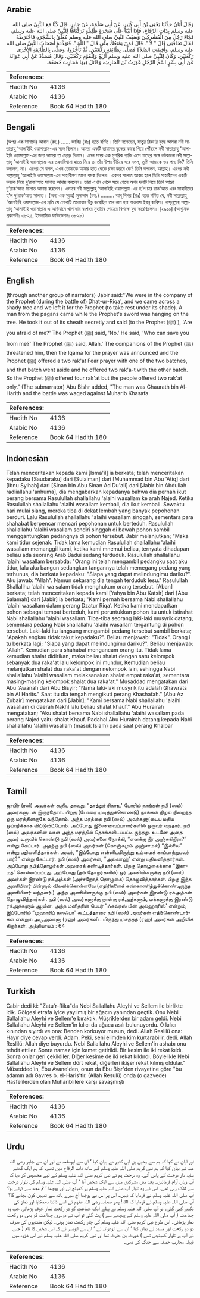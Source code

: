 ## Arabic


<div dir="rtl" lang="ar" style={{fontSize:'larger',backgroundColor:'#f8f9fa',padding:20}}>
وَقَالَ أَبَانُ حَدَّثَنَا يَحْيَى بْنُ أَبِي كَثِيرٍ، عَنْ أَبِي سَلَمَةَ، عَنْ جَابِرٍ، قَالَ كُنَّا مَعَ النَّبِيِّ صلى الله عليه وسلم بِذَاتِ الرِّقَاعِ، فَإِذَا أَتَيْنَا عَلَى شَجَرَةٍ ظَلِيلَةٍ تَرَكْنَاهَا لِلنَّبِيِّ صلى الله عليه وسلم، فَجَاءَ رَجُلٌ مِنَ الْمُشْرِكِينَ وَسَيْفُ النَّبِيِّ صلى الله عليه وسلم مُعَلَّقٌ بِالشَّجَرَةِ فَاخْتَرَطَهُ فَقَالَ تَخَافُنِي قَالَ ‏"‏ لاَ ‏"‏‏.‏ قَالَ فَمَنْ يَمْنَعُكَ مِنِّي قَالَ ‏"‏ اللَّهُ ‏"‏‏.‏ فَتَهَدَّدَهُ أَصْحَابُ النَّبِيِّ صلى الله عليه وسلم، وَأُقِيمَتِ الصَّلاَةُ فَصَلَّى بِطَائِفَةٍ رَكْعَتَيْنِ، ثُمَّ تَأَخَّرُوا، وَصَلَّى بِالطَّائِفَةِ الأُخْرَى رَكْعَتَيْنِ، وَكَانَ لِلنَّبِيِّ صلى الله عليه وسلم أَرْبَعٌ وَلِلْقَوْمِ رَكْعَتَيْنِ‏.‏ وَقَالَ مُسَدَّدٌ عَنْ أَبِي عَوَانَةَ عَنْ أَبِي بِشْرٍ اسْمُ الرَّجُلِ غَوْرَثُ بْنُ الْحَارِثِ، وَقَاتَلَ فِيهَا مُحَارِبَ خَصَفَةَ‏.‏
</div>
<div style={{backgroundColor:'#f8f9fa',padding:20, marginBottom: 10}}><table> <thead> <tr> <th>References:</th> <th></th> </tr> </thead> <tbody><tr><td>Hadith No</td><td>4136</td></tr><tr><td>Arabic No</td><td>4136</td></tr><tr><td>Reference</td><td>Book 64 Hadith 180</td></tr></tbody></table></div>

## Bengali


<div dir="ltr" lang="bn" style={{fontSize:'larger',backgroundColor:'#f8f9fa',padding:20}}>
(অপর এক সানাদে) আবান (রহ.) ...... জাবির (রাঃ) হতে বর্ণিত। তিনি বলেছেন, যাতুর রিকা‘র যুদ্ধে আমরা নবী সাল্লাল্লাহু ‘আলাইহি ওয়াসাল্লাম-এর সঙ্গে ছিলাম। আমরা একটি ছায়াদার বৃক্ষের কাছে গিয়ে পৌঁছলে নবী সাল্লাল্লাহু ‘আলাইহি ওয়াসাল্লাম-এর জন্য আমরা তা ছেড়ে দিলাম। এমন সময় এক মুশরিক ব্যক্তি এসে গাছের সঙ্গে লটকানো নবী সাল্লাল্লাহু ‘আলাইহি ওয়াসাল্লাম-এর তরবারিখানা হাতে নিয়ে তা তাঁর উপর উঁচিয়ে ধরে বলল, তুমি আমাকে ভয় পাও কি? তিনি বললেন, না। এরপর সে বলল, এখন তোমাকে আমার হাত থেকে রক্ষা করবে কে? তিনি বললেন, আল্লাহ। এরপর নবী সাল্লাল্লাহু ‘আলাইহি ওয়াসাল্লাম-এর সাহাবীগণ তাকে ধমক দিলেন। এরপর সালাত আরম্ভ হলে তিনি সাহাবীদের একটি দলকে নিয়ে দু’রাক‘আত সালাত আদায় করলেন। তারা এখান থেকে সরে গেলে অপর দলটি নিয়ে তিনি আরো দু’রাক‘আত সালাত আদায় করলেন। এভাবে নবী সাল্লাল্লাহু ‘আলাইহি ওয়াসাল্লাম-এর হ’ল চার রাক‘আত এবং সাহাবীদের হ’ল দু’রাক‘আত সালাত। (অন্য এক সূত্রে) মুসাদ্দাদ (রহ.) ......... আবূ বিশর (রাঃ) হতে বর্ণিত যে, নবী সাল্লাল্লাহু ‘আলাইহি ওয়াসাল্লাম-এর প্রতি যে লোকটি তলোয়ার উঁচু করেছিল তার নাম হল গাওরাস ইবনু হারিস। রাসূলুল্লাহ সাল্লাল্লাহু ‘আলাইহি ওয়াসাল্লাম এ অভিযানে খাসাফার বংশধর মুহারিব গোত্রের বিপক্ষে যুদ্ধ করেছিলেন। [২৯১০] (আধুনিক প্রকাশনীঃ ৩৮২৫, ইসলামিক ফাউন্ডেশনঃ ৩৮২৮)
</div>
<div style={{backgroundColor:'#f8f9fa',padding:20, marginBottom: 10}}><table> <thead> <tr> <th>References:</th> <th></th> </tr> </thead> <tbody><tr><td>Hadith No</td><td>4136</td></tr><tr><td>Arabic No</td><td>4136</td></tr><tr><td>Reference</td><td>Book 64 Hadith 180</td></tr></tbody></table></div>

## English


<div dir="ltr" lang="en" style={{fontSize:'larger',backgroundColor:'#f8f9fa',padding:20}}>
(through another group of narrators) Jabir said:"We were in the company of the Prophet (during the battle of) Dhat-ur-Riqa', and we came across a shady tree and we left it for the Prophet (to take rest under its shade). A man from the pagans came while the Prophet's sword was hanging on the tree. He took it out of its sheath secretly and said (to the Prophet (ﷺ) ), 'Are you afraid of me?' The Prophet (ﷺ) said, 'No.' He said, 'Who can save you from me?' The Prophet (ﷺ) said, Allah.' The companions of the Prophet (ﷺ) threatened him, then the Iqama for the prayer was announced and the Prophet (ﷺ) offered a two rak'at Fear prayer with one of the two batches, and that batch went aside and he offered two rak'a-t with the other batch. So the Prophet (ﷺ) offered four rak'at but the people offered two rak'at only." (The subnarrator) Abu Bishr added, "The man was Ghaurath bin Al-Harith and the battle was waged against Muharib Khasafa
</div>
<div style={{backgroundColor:'#f8f9fa',padding:20, marginBottom: 10}}><table> <thead> <tr> <th>References:</th> <th></th> </tr> </thead> <tbody><tr><td>Hadith No</td><td>4136</td></tr><tr><td>Arabic No</td><td>4136</td></tr><tr><td>Reference</td><td>Book 64 Hadith 180</td></tr></tbody></table></div>

## Indonesian


<div dir="ltr" lang="id" style={{fontSize:'larger',backgroundColor:'#f8f9fa',padding:20}}>
Telah menceritakan kepada kami [Isma'il] ia berkata; telah menceritakan kepadaku [Saudaraku] dari [Sulaiman] dari [Muhammad bin Abu 'Atiq] dari [Ibnu Syihab] dari [Sinan bin Abu Sinan Ad Du'ali] dari [Jabir bin Abdullah radliallahu 'anhuma], dia mengabarkan kepadanya bahwa dia pernah ikut perang bersama Rasulullah shallallahu 'alaihi wasallam ke arah Najed. Ketika Rasulullah shallallahu 'alaihi wasallam kembali, dia ikut kembali. Sewaktu hari mulai siang, mereka tiba di dekat lembah yang banyak pepohonan berduri. Lalu Rasulullah shallallahu 'alaihi wasallam singgah, sementara para shahabat berpencar mencari pepohonan untuk berteduh. Rasulullah shallallahu 'alaihi wasallam sendiri singgah di bawah pohon sambil menggantungkan pedangnya di pohon tersebut. Jabir melanjutkan; "Maka kami tidur sejenak. Tidak lama kemudian Rasulullah shallallahu 'alaihi wasallam memanggil kami, ketika kami mnemui beliau, ternyata dihadapan beliau ada seorang Arab Badui sedang terduduk. Rasulullah shallallahu 'alaihi wasallam bersabda: "Orang ini telah mengambil pedangku saat aku tidur, lalu aku bangun sedangkan tangannya telah memegang pedang yang terhunus, dia berkata kepadaku: "Siapa yang dapat melindungimu dariku?". Aku jawab: "Allah". Namun sekarang dia tengah terduduk lesu." Rasulullah Shallallhu 'alaihi wa salam tidak menghukum orang tersebut. [Aban] berkata; telah menceritakan kepada kami [Yahya bin Abu Katsir] dari [Abu Salamah] dari [Jabir] ia berkata; "Kami pernah bersama Nabi shallallahu 'alaihi wasallam dalam perang Dzatur Riqa'. Ketika kami mendapatkan pohon sebagai tempat berteduh, kami peruntukkan pohon itu untuk istirahat Nabi shallallahu 'alaihi wasallam. Tiba-tiba seorang laki-laki musyrik datang, sementara pedang Nabi shallallahu 'alaihi wasallam tergantung di pohon tersebut. Laki-laki itu langsung mengambil pedang tersebut sambil berkata; "Apakah engkau tidak takut kepadaku?". Beliau menjawab: "Tidak". Orang i tu berkata lagi; "Siapa yang dapat melindungimu dariku?". Beliau menjawab: "Allah". Kemudian para shahabat mengancam orang itu. Tidak lama kemudian shalat didirikan, maka beliau shalat dengan satu kelompok sebanyak dua raka'at lalu kelompok ini mundur, Kemudian beliau melanjutkan shalat dua raka'at dengan nelompok lain, sehingga Nabi shallallahu 'alaihi wasallam melaksanakan shalat empat raka'at, sementara masing-masing kelompok shalat dua raka'at." Musaddad mengatakan dari Abu 'Awanah dari Abu Bisyir; "Nama laki-laki musyrik itu adalah Ghawrats bin Al Harits." Saat itu dia tengah mengikuti perang Khashafah." [Abu Az Zubair] mengatakan dari [Jabir]; "Kami bersama Nabi shallallahu 'alaihi wasallam di daerah Nakhl lalu beliau shalat khauf." Abu Hurairah mengatakan; "Aku shalat bersama Nabi shallallahu 'alaihi wasallam pada perang Najed yaitu shalat Khauf. Padahal Abu Hurairah datang kepada Nabi shallallahu 'alaihi wasallam (masuk Islam) pada saat perang Khaibar
</div>
<div style={{backgroundColor:'#f8f9fa',padding:20, marginBottom: 10}}><table> <thead> <tr> <th>References:</th> <th></th> </tr> </thead> <tbody><tr><td>Hadith No</td><td>4136</td></tr><tr><td>Arabic No</td><td>4136</td></tr><tr><td>Reference</td><td>Book 64 Hadith 180</td></tr></tbody></table></div>

## Tamil


<div dir="ltr" lang="ta" style={{fontSize:'larger',backgroundColor:'#f8f9fa',padding:20}}>
ஜாபிர் (ரலி) அவர்கள் கூறிய தாவது: “தாத்துர் ரிகாஉ' போரில் நாங்கள் நபி (ஸல்) அவர்களுடன் இருந்தோம். பிறகு (போரை முடித்துக்கொண்டு) நாங்கள் நிழல் நிறைந்த ஒரு மரத்தினருகே வந்தோம். அந்த மரத்தை நபி (ஸல்) அவர்களு(டைய மதிய ஓய்வு)க்காக விட்டுவிட்டோம். அப்போது இணைவைப்பாளர்களில் ஒருவர் வந்தார். நபி (ஸல்) அவர்களின் வாள் அந்த மரத்தில் தொங்கவிடப்பட்டி ருந்தது. உடனே அதை அவர் உருவிக் கொண்டு நபி (ஸல்) அவர்களை நோக்கி, “எனக்கு நீர் அஞ்சுகிறீரா?” என்று கேட்டார். அதற்கு நபி (ஸல்) அவர்கள் (கொஞ்சமும் அஞ்சாமல்) “இல்லை” என்று பதிலளித்தார்கள். அவர், “இப்போது என்னிடமிருந்து உம்மைக் காப்பாற்றுபவர் யார்?” என்று கேட்டார். நபி (ஸல்) அவர்கள், “அல்லாஹ்' என்று பதிலளித்தார்கள். அப்போது நபித்தோழர்கள் அவரைக் கண்டித்தார்கள். பிறகு தொழுகைக்காக “இகாமத்' சொல்லப்பட்டது. அப்போது (தம் தோழர்களில்) ஓர் அணியினருக்கு நபி (ஸல்) அவர்கள் இரண்டு ரக்அத்கள் (அச்சநேரத் தொழுகை) தொழுவித்தார்கள். பிறகு இந்த அணியினர் பின்னால் விலகிக்கொள்ளவே (எதிரிகளைக் கண்காணித்துக்கொண்டிருந்த அணியினர் வந்தனர்.) அந்த அணியினருக்கு நபி (ஸல்) அவர்கள் இரண்டு ரக்அத்கள் தொழுவித்தார்கள். நபி (ஸல்) அவர்களுக்கு நான்கு ரக்அத்களும், மக்களுக்கு இரண்டு ரக்அத்களும் ஆயின. அந்த மனிதரின் பெயர் “ஃகவ்ரஸ் பின் அல்ஹாரிஸ்' என்றும், இப்போரில் “முஹாரிப் கஸஃபா' கூட்டத்தாரை நபி (ஸல்) அவர்கள் எதிர்கொண்டார்கள் என்றும் அபூஅவானா (ரஹ்) அவர்களிட மிருந்து முசத்தத் (ரஹ்) அவர்கள் அறிவிக் கிறார்கள். அத்தியாயம் : 64
</div>
<div style={{backgroundColor:'#f8f9fa',padding:20, marginBottom: 10}}><table> <thead> <tr> <th>References:</th> <th></th> </tr> </thead> <tbody><tr><td>Hadith No</td><td>4136</td></tr><tr><td>Arabic No</td><td>4136</td></tr><tr><td>Reference</td><td>Book 64 Hadith 180</td></tr></tbody></table></div>

## Turkish


<div dir="ltr" lang="tr" style={{fontSize:'larger',backgroundColor:'#f8f9fa',padding:20}}>
Cabir dedi ki: "Zatu'r-Rika"da Nebi Sallallahu Aleyhi ve Sellem ile birlikte idik. Gölgesi etrafa iyice yayılmış bir ağacın yanından geçtik. Onu Nebi Sallallahu Aleyhi ve Sellem'e bıraktık. Müşriklerden bir adam geldi. Nebi Sallallahu Aleyhi ve Sellem'in kılıcı da ağaca asılı bulunuyordu. O kılıcı kınından sıyırdı ve ona: Benden korkuyor musun, dedi. Allah Reslilü ona: Hayır diye cevap verdi. Adam: Peki, seni elimden kim kurtarabilir, dedi. Allah Reslilü: Allah diye buyurdu. Nebi Sallallahu Aleyhi ve Sellem'in ashabı onu tehdit ettiler. Sonra namaz için kamet getirildi. Bir kesim ile iki rekat kıldı. Sonra onlar geri çekildiler. Diğer kesime de iki rekat kıldırdı. Böylelikle Nebi Sallallahu Aleyhi ve Sellem dört rekat, diğerleri ikişer rekat kılmış oldular." Müsedded'in, Ebu Avane'den, onun da Ebu Bişr'den rivayetine göre "bu adamın adı Gavres b. el-Haris'tir. (Allah Resulü) onda (o gazvede) Hasfelilerden olan Muhariblilere karşı savaşmıştı
</div>
<div style={{backgroundColor:'#f8f9fa',padding:20, marginBottom: 10}}><table> <thead> <tr> <th>References:</th> <th></th> </tr> </thead> <tbody><tr><td>Hadith No</td><td>4136</td></tr><tr><td>Arabic No</td><td>4136</td></tr><tr><td>Reference</td><td>Book 64 Hadith 180</td></tr></tbody></table></div>

## Urdu


<div dir="rtl" lang="ur" style={{fontSize:'larger',backgroundColor:'#f8f9fa',padding:20}}>
اور ابان نے کہا کہ ہم سے یحییٰ بن ابی کثیر نے بیان کیا ‘ ان سے ابوسلمہ نے اور ان سے جابر رضی اللہ عنہ نے بیان کیا کہ ہم نبی کریم صلی اللہ علیہ وسلم کے ساتھ ذات الرقاع میں تھے۔ کہ ہم ایک گھنے سایہ دار درخت کے پاس آئے۔ وہ درخت ہم نے نبی کریم صلی اللہ علیہ وسلم کے لیے مخصوص کر دیا کہ آپ وہاں آرام فرمائیں۔ بعد میں مشرکین میں سے ایک شخص آیا ‘ آپ صلی اللہ علیہ وسلم کی تلوار درخت سے لٹک رہی تھی۔ اس نے وہ تلوار آپ صلی اللہ علیہ وسلم پر کھینچ لی اور پوچھا ‘ تم مجھ سے ڈرتے ہو؟ آپ صلی اللہ علیہ وسلم نے فرمایا کہ نہیں۔ اس پر اس نے پوچھا آج میرے ہاتھ سے تمہیں کون بچائے گا؟ آپ صلی اللہ علیہ وسلم نے فرمایا کہ اللہ! پھر صحابہ رضی اللہ عنہم نے اسے ڈانٹا دھمکایا اور نماز کی تکبیر کہی گئی۔ تو آپ صلی اللہ علیہ وسلم نے پہلے ایک جماعت کو دو رکعت نماز خوف پڑھائی جب وہ جماعت ( آپ صلی اللہ علیہ وسلم کے پیچھے سے ) ہٹ گئی تو آپ نے دوسری جماعت کو بھی دو رکعت نماز پڑھائی۔ اس طرح نبی کریم صلی اللہ علیہ وسلم کی چار رکعت نماز ہوئی۔ لیکن مقتدیوں کی صرف دو دو رکعت اور مسدد نے بیان کیا ‘ ان سے ابوعوانہ نے ‘ ان سے ابوبسر نے کہ اس شخص کا نام ( جس نے آپ پر تلوار کھینچی تھی ) غورث بن حارث تھا اور نبی کریم صلی اللہ علیہ وسلم نے اس غزوہ میں قبیلہ محارب خصفہ سے جنگ کی تھی۔
</div>
<div style={{backgroundColor:'#f8f9fa',padding:20, marginBottom: 10}}><table> <thead> <tr> <th>References:</th> <th></th> </tr> </thead> <tbody><tr><td>Hadith No</td><td>4136</td></tr><tr><td>Arabic No</td><td>4136</td></tr><tr><td>Reference</td><td>Book 64 Hadith 180</td></tr></tbody></table></div>